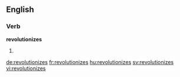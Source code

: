 ==English==

===Verb===
'''revolutionizes'''

# {{third-person singular of|revolutionize}}

[[de:revolutionizes]]
[[fr:revolutionizes]]
[[hu:revolutionizes]]
[[sv:revolutionizes]]
[[vi:revolutionizes]]